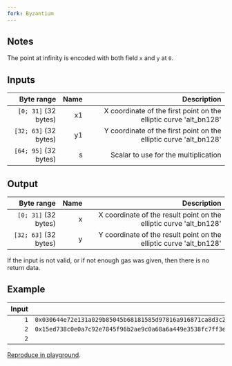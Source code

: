 ```yaml
---
fork: Byzantium
---
```


## Notes

The point at infinity is encoded with both field `x` and `y` at `0`.

## Inputs

| Byte range | Name | Description |
|-----------:|-----:|------------:|
| `[0; 31]` (32 bytes) | x1 | X coordinate of the first point on the elliptic curve 'alt_bn128'|
| `[32; 63]` (32 bytes) | y1 | Y coordinate of the first point on the elliptic curve 'alt_bn128' |
| `[64; 95]` (32 bytes) | s | Scalar to use for the multiplication |

## Output

| Byte range | Name | Description |
|-----------:|-----:|------------:|
| `[0; 31]` (32 bytes) | x | X coordinate of the result point on the elliptic curve 'alt_bn128' |
| `[32; 63]` (32 bytes) | y | Y coordinate of the result point on the elliptic curve 'alt_bn128' |

If the input is not valid, or if not enough gas was given, then there is no return data.

## Example

| Input | Output |
|------:|-------:|
| `1` | `0x030644e72e131a029b85045b68181585d97816a916871ca8d3c208c16d87cfd3` |
| `2` | `0x15ed738c0e0a7c92e7845f96b2ae9c0a68a6a449e3538fc7ff3ebf7a5a18a2c4` |
| `2` | |

[Reproduce in playground](/?unit=Wei&codeType=Mnemonic&code='wFirsVplacejparameters%20in%20memory~1qx1~Ny1_2Ns_4bvvwDojcall_4WSize_6WOffset_6YSize~YOffset~7qaddressX4%200xFFFFFFFFqgasvSTATICCALLvvwPutjresulValonQonjstackvPOP_8Z_6Z'~X1q%2F%2F%20v%5Cnq%20wj%20thQb0vMSTORE_~0xZ0vMLOADY0qargsXvPUSHW0qretVt%20Qe%20Nb~2q%01NQVWXYZ_bjqvw~_).
